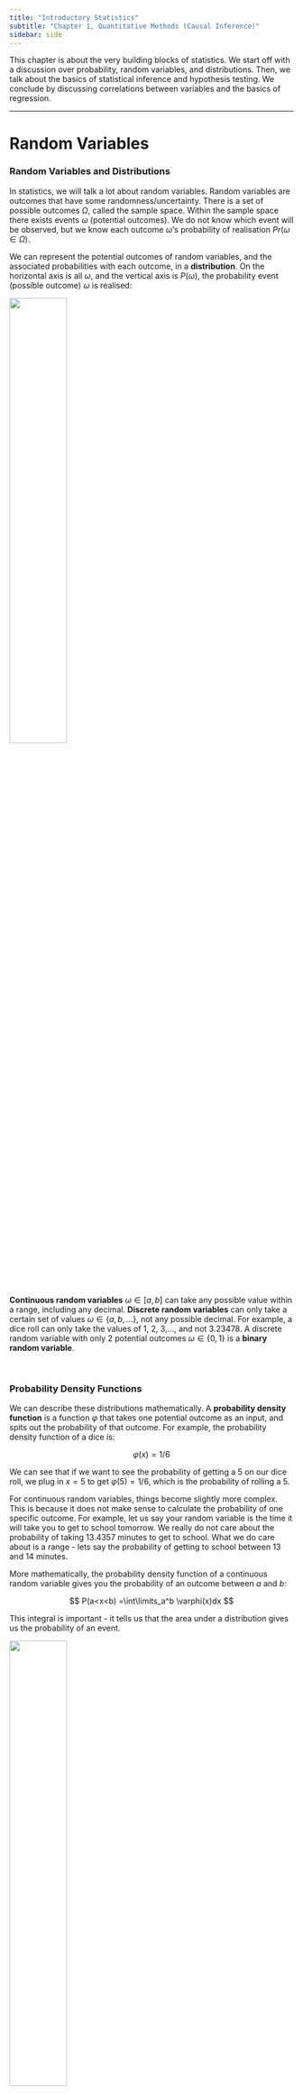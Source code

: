 ```yaml
---
title: "Introductory Statistics"
subtitle: "Chapter 1, Quantitative Methods (Causal Inference)"
sidebar: side
---
```


This chapter is about the very building blocks of statistics. We start off with a discussion over probability, random variables, and distributions. Then, we talk about the basics of statistical inference and hypothesis testing. We conclude by discussing correlations between variables and the basics of regression.

------------------------------------------------------------------------

# **Random Variables**

### Random Variables and Distributions

In statistics, we will talk a lot about random variables. Random variables are outcomes that have some randomness/uncertainty. There is a set of possible outcomes $\Omega$, called the sample space. Within the sample space there exists events $\omega$ (potential outcomes). We do not know which event will be observed, but we know each outcome $\omega$'s probability of realisation $Pr(\omega \in \Omega)$.

We can represent the potential outcomes of random variables, and the associated probabilities with each outcome, in a **distribution**. On the horizontal axis is all $\omega$, and the vertical axis is $P(\omega)$, the probability event (possible outcome) $\omega$ is realised:

![](images/clipboard-713724518.png){fig-align="center" width="45%"}

**Continuous random variables** $\omega \in [a, b]$ can take any possible value within a range, including any decimal. **Discrete random variables** can only take a certain set of values $\omega \in \{a, b, \dots \}$, not any possible decimal. For example, a dice roll can only take the values of 1, 2, 3,..., and not 3.23478. A discrete random variable with only 2 potential outcomes $\omega \in \{0, 1 \}$ is a **binary random variable**.

<br />

### Probability Density Functions {#probability-density-functions}

We can describe these distributions mathematically. A **probability density function** is a function $\varphi$ that takes one potential outcome as an input, and spits out the probability of that outcome. For example, the probability density function of a dice is:

$$
\varphi(x) = 1/6
$$

We can see that if we want to see the probability of getting a 5 on our dice roll, we plug in $x=5$ to get $\varphi(5) = 1/6$, which is the probability of rolling a 5.

For continuous random variables, things become slightly more complex. This is because it does not make sense to calculate the probability of one specific outcome. For example, let us say your random variable is the time it will take you to get to school tomorrow. We really do not care about the probability of taking 13.4357 minutes to get to school. What we do care about is a range - lets say the probability of getting to school between 13 and 14 minutes.

More mathematically, the probability density function of a continuous random variable gives you the probability of an outcome between $a$ and $b$:

$$
P(a<x<b) =\int\limits_a^b \varphi(x)dx
$$

This integral is important - it tells us that the area under a distribution gives us the probability of an event.

![](images/clipboard-1038590923.png){fig-align="center" width="45%"}

::: {.callout-note collapse="true" appearance="simple"}
## Cumulative Density Functions

Cumulative density functions measure the cumulative probability below a certain point.

For example, to get the probability of anything below $a$ occurring as an outcome, our cumulative density function is:

$$
P(x<a) = \int\limits_{-∞}^a \varphi(x)dx
$$

This will be useful in some cases to calculate values for probability density functions.
:::

<br />

### Expectation and Variance

The **expectation**, also called the **mean** or **expected value**, is the "average" outcome value that you would expect to get from the distribution. It is essentially our "best guess" of what the random variable's outcome would be.

Expectation for a discrete random variable $X$ is calculated as a weighted sum of all potential outcomes $x_i$ and their respective probabilities given by the probability density function $p(x_i)$:

$$
E(X) = \mu_X = \sum\limits_{i=1}^n(x_i \times \varphi(x_i))
$$

For a continuous random variable $X$, the idea is the same but with an integral:

$$
E(X) = \mu_X = \int\limits_{-∞}^∞ (x \times \varphi(x))
$$

Expectations have a few unique algebraic properties:

1.  The expectation of a constant is itself: $E(c) = c$.
2.  Expectations can be added: $E(X+Y) = E(X) + E(Y)$.
3.  Expectations multiplied with constants: $E(cX) = c \cdot E(X)$.
4.  Law of iterated expectations: $E(X) = E[E(X|Y)]$.

**Variance** measures the spread of a distribution. It is essentially the average distance of each individual outcome from the expected value $\mu$ of the random variable:

$$
V(X) = \sigma^2= E(x - \mu)^2 = \sum\limits_{i=1}^n \varphi(x_i) \times (x_i - \mu_X)^2
$$

The **standard deviation** is simply the square root of variance.

<br />

### Conditional Distributions {#conditional-distributions}

Let us say we have two random variables $X$ and $Y$, each with their own respective distributions.

Often in statistics, we are interested in how two variables interact with each other. For example, we are interested in how democracy affects economic growth. Or how education affects income.

Conditional distributions are a distribution of one random variable $X$, given we hold another variable $Y$ fixed at some value.

For example, imagine $X$ is income and $Y$ is age. The conditional distribution of $X|Y$ is the distribution of income $X$ at every specific age $Y$. For example, $X|Y = 20$ is the distribution of income $X$ for 20 year olds. $X|Y=60$ would be the distribution of income $X$ for 60 year olds.

Conditional distributions have all the same properties as normal distributions. The most important of these is the **conditional expectation**, which we denotate $E(X|Y)$. In the context of above, $E(X|Y=20)$ would be the **expected** income for a 20 year old.

The reason conditional expectations are so important is because they illustrate how one variable affects another. If we see a pattern in going between $E(X|Y=20)$, $E(X|Y = 21)$, and $E(X|Y = 24)$, we might be tempted to say that increasing age $Y$ has some effect on income $X$.

<br />

<br />

------------------------------------------------------------------------

# **Distributions**

### The Normal Distribution

The **normal distribution** is for continuous random variables, and takes a famous "bell shape" (hence why it is also called the bell curve). Every normal distribution and its [probability density function (PDF)](#probability-density-functions) can be defined by two parameters: the mean and the variance:

$$
\sim \mathcal N(\mu, \sigma^2), \quad P(a<x<b) = \int\limits_a^b \frac{1}{\sqrt{2\pi\sigma^2}}e^{\left( -\frac{(x - \mu)^2}{2 \sigma^2}\right)}dx
$$

Where $\mathcal N$ represents the normal distribution, $\mu$ represents the expected value of the distribution, and $\sigma^2$ represents the variance. The figure below shows how normal distributions change when you alter $\mu$ and $\sigma^2$.

![](images/clipboard-2268260367.png){fig-align="center" width="60%"}

<br />

### Properties of the Normal Distribution {#properties-of-the-normal-distribution}

Normal Distributions have a unique property - within any standard deviations $\sigma$ from the mean, every single normal distribution contains the same amount of area under the curve (which is also the probability):

![](images/clipboard-2691725554.png){fig-align="center" width="80%"}

These properties don't just apply to 1, 2, or 3 standard deviations away from the mean. They apply to any amount of standard deviations (such as 1.23478 standard deviations), and there are online tables/calculators that can derive this. This means that we can find the probability between any two points of a normal distribution, just by knowing the mean $\mu$ and standard deviation $\sigma$.

Another property of the normal distribution is that we can manipulate them as follows:

1.  We can add a constant $c$ to every single outcome/value in a normal distribution. The resulting distribution will still be a normal distribution, just with its mean shifted by $c$. Or in other words: $X \sim \mathcal N(\mu + c, \sigma^2)$.
2.  We can multiply by constant $c$ to every single outcome/value in a normal distribution. The resulting distribution will still be a normal distribution, just with its mean multiplied by $c$, and its standard deviation multipled by $c^2$. Or in other words: $X \sim \mathcal N(c \mu, (c \mu)^2)$.

<br />

### The Standard Normal Distribution {#the-standard-normal-distribution}

The standard normal distribution (often called the $Z$-distribution) is a special version of the normal distribution, with a mean of 0 and a variance of 1:

$$
Z \sim\mathcal N(0, 1), \quad Pr(a<z<b) = \int\limits_a^b \frac{e^{-\frac{z^2}{2}}}{\sqrt{2\pi}}dz = \int\limits_a^b\phi(z)dz
$$

Note: we denote the PDF of the standard normal as $\phi$, and the CDF of the standard normal as $\Phi$.

![](images/img_standard_normal.svg){fig-align="center" width="70%"}

The best part about the standard normal distribution is that we can transform any other normal distribution into a standard normal. Recall the properties of adding and multiplying constants to a normal distribution from above. That means we can apply a transformation to every value/unit in a normal distribution $X$ to get a standard normal distribution $Z$:

$$
Z = \frac{x - \mu}{\sigma} \sim \mathcal N(0,1)
$$

Or in other words, for every value of $x \in X$, subtract the mean, then divide by the standard deviation. If you do this for every value $x \in X$, you will get a standard normal.

<br />

### The T-Distribution

The **T-distribution** looks very similar to that of the normal distribution, with the same bell curve shape. However, the t-distribution's tails are slightly fatter than the normal distribution, and the peak is slightly shorter.

![](images/clipboard-1130923565.png){fig-align="center" width="45%"}

The key difference between the t-distribution and the normal distribution is the parameters. Unlike the normal distribution, which has 2 parameters, the t-distribution has only one parameter: degrees of freedom.

The t-distribution is always centered on 0. Higher degrees of freedom means less thick tails. As degrees of freedom get larger (past 30), it almost perfectly fits a normal distribution.

The importance of the T-distribution is that it is often used for statistical inference when the normal distribution, for whatever reason, cannot be used. This is often because with the normal distribution, we need to know variance $\sigma^2$, but we do not need to know this to use the T-distribution.

<br />

### Bernoulli and Binomial Distribution

A **bernoulli trial** is an experiment that has two possible outcomes: a success $x= 1$ and a failure $x = 0$. We denote the probability of a success as $p$, and the probability of a failure as $q = 1-p$. For example, a coin flip could be seen as a bernoulli trial, with $p = 0.5$.

For example, below is a bernoulli distribution with $p = 0.15$:

![](images/clipboard-2068255268.png){fig-align="center" width="50%"}

The bernoulli distribution is a special case of the **Binomial distribution**, which is basically the question of how many success you will get with $n$ number of trials. When $n=1$ (just one coin flip), we get the bernoulli distribution.

The probability density function of a bernoulli distribution is:

$$
P(x) = \begin{cases}
p \quad \text{if } x = 1 \\
1 - p \quad \text{if } x= 0 
\end{cases}
$$

A bernoulli distribution is often employed in randomisation of treatment during experiments, as we will see later.

<br />

<br />

------------------------------------------------------------------------

# **Estimators and Statistical Inference**

### Estimators and Sampling Distributions

An **estimand** is the true value of some true parameter $\theta$ in the population we are trying to measure.

We often do not have data on the population. We typically have a sample from the population, and use an **estimator** (procedure) to produce a sample **estimate** $\hat\theta$.

-   For example, if we wanted to find the average trust in institutions in the UK, we cannot possibly ask 70 million people. So, instead, we take a sample from the population, and produce a sample estimate.

However, because of [sampling variability]{.underline} (not all random samples will be identical), each sample $n$ will have a different estimate $\hat\theta_n$.

Imagine if we keep taking $N$ number of samples, we will have $N$ number of estimates $\hat\theta_1, \hat\theta_2, \dots, \hat\theta_N$. Thus, any specific estimate $\theta_n$ from sample $n$ can be thought of as a random draw from the **sampling distribution** $\hat\theta_1, \hat\theta_2, \dots, \hat\theta_N$.

::: {.callout-note collapse="true" appearance="simple"}
## Example of a Sampling Distribution

Let us say we want to find the mean salary of all individuals in the UK. The true value of the mean salary for every individual is $\theta$.

However, asking all 60 million people is nearly impossible. So, we take a randomly sample of 1000 individuals, and then find the sample mean. Our estimator is thus the sample mean estimator.

Our first sample of 1000 individuals yields an estimate $\hat\theta_1$. If we take another sample, we will get slightly different people in this sample, and get another estimate $\hat\theta_2$. We keep taking samples, and get more and more estimates $\hat\theta_3, \hat\theta_4, \dots, \hat\theta_n$.

We plot all of these samples into a distribution as follows:

![](images/clipboard-2444367374.png){fig-align="center" width="45%"}

This indicates the potential estimates we can get. If we were to conduct only one sample, we would essentially be selecting a random $\hat\theta_i$ value from this distribution.

The sampling distribution of an estimator is the key property of estimators. The two parameters of interest from this sampling distribution are its **expectation** and **variance**.
:::

We can describe sampling distributions with their expectation and variance.

<br />

### Finite Sample Properties of Estimators

An estimator of a parameter is **unbiased**, if its estimates $\hat\theta_n$ have an expectation equal to the true population value of the parameter: $E(\hat\theta_n) = \theta$. Or in other words, if we repeatedly sample and use the estimator, on average, the estimates will be equal to the true population value (the sampling distribution will have an expectation of the true population value).

We want an unbiased estimator, because if $E(\hat\theta_n) = \theta$, that means our "best guess" of the estimator value is the true parameter value $\theta$. That means any one estimate $\hat\theta_n$ is on average, correct.

Unbiasedness is not the only desirable property of estimators - we also care about the variance. After all, if we have two unbiased estimators, the one with less variance will be on average, closer to the true population value, for any one estimate $\hat\theta$.

::: {.callout-note collapse="true" appearance="simple"}
## Example of the Importance of Variance

For example, let us say the true population parameter is $\theta = 0$. We will have two estimators: estimator $A$ and estimator $B$:

-   Estimator $A$, after two samples (for simplicity), produces estimates -1 and 1.
-   Estimator $B$, after two samples, produces estimates -100 and 100.

Both estimators are unbiased $E(\hat\theta_n) = 0$. However, clearly, estimator $A$ is, on average, closer to $\theta =0$ than estimator $B$. This is because while both estimators are unbiased, estimator $A$ has a smaller **variance** than estimator $B$ - that is on average, estimator $A$'s estimators are more closely "packed around" the expectation of the estimator.
:::

The **variance** of an estimator (and variance of the sampling distribution) can be quantified as:

$$
V(\hat\theta_n) = E[(\hat\theta_n - E(\hat\theta_n))^2]
$$

An **efficient** estimator is one that, on average, has the closest estimated value $\hat\theta_n$ to the true population parameter. If two estimators are both unbiased, the one with lower variance is more efficient. Efficiency can be quantified as the estimator with the lowest **mean squared error**:

$$
MSE(\hat\theta_n) = E[(\hat\theta_n - \theta)^2] =V(\hat\theta_n) + Bias(\hat\theta_n)^2
$$

We generally want an efficient estimator, since gives us the closest guess to the true population parameter $\theta$.

::: {.callout-note collapse="true" appearance="simple"}
## Efficient but Biased

Interestingly, it is possible for a biased estimator to be more efficient than an unbiased estimator.

This is particularly the case when the biased estimator has a slight bias but small variance, while the unbiased estimator has a giant variance. In this case, the biased estimator is producing estimates $\hat\theta$ that on average, are closer to the true population parameter $\theta$.
:::

<br />

### Asymptotic Properties of Estimators

Asymptotic properties are properties of estimators as the sample size $n$ approaches infinity.

An estimator is **asymptotically consistent**, if as we increase sample size towards infinity, the estimate will become more and more concentrated around the true population value $\theta$. At $n = ∞$, our sampling distribution collapses to just one value, the true population value $\theta$. Mathematically:

$$
P(|\hat\theta_n - \theta|> \varepsilon) \rightarrow 0, \text { as } n \rightarrow ∞
$$

That means with a consistent estimator, increasing the sample size will get us more and more accurate results.

::: {.callout-note collapse="true" appearance="simple"}
## Biased but Consistent

An estimator can be both biased, but consistent. In smaller sample sizes, the estimator might not be on average correct, but over a large enough sample size, it will become "unbiased".

For example, in the figure below, we can see that this estimator is biased at small values of $n$, but as $n$ increases, it becomes more consistent, collapsing its distribution around the true $\theta$.

![](images/clipboard-1215503621.png){fig-align="center" width="55%"}
:::

::: {.callout-note collapse="true" appearance="simple"}
## Law of Large Numbers and Consistency

The law of large numbers states that the sample average of a random sample, is a consistent estimator of the population mean.

For example, let us say we have a random variable $x$. We take a random sample of $n$ units, so our sample is $(x_1, \dots, x_n)$.

-   Let us define $\bar x_n$ as our sample average.
-   Let us define $\mu$ as the true population mean of variable $x$.

The law of large numbers states that:

$$
plim( \bar x_n) = \mu
$$

-   Where $plim$ states that as $n$ approaches infinity, the probability distribution of $\bar x_n$ collapses around $\mu$.

Why is this the case? This sample mean estimator is calculated simply through the formula for mean:

$$
\bar x_n = \frac{1}{n}\sum\limits_{i=1}^n x_i
$$

Let us define the variance of our sample of $x_1, \dots, x_n$ as $Var(x_i) = \sigma^2$. We can now find the variance of our sampling distribution of estimator $\bar x_n$:

$$
\begin{split}
Var(\bar x_n) & = Var\left( \frac{1}{n}\sum\limits_{i=1}^n x_i \right) \\
& = \frac{1}{n^2} Var \left(\sum\limits_{i=1}^n x_i\right) \\
& = \frac{1}{n^2} \sum\limits_{i=1}^n Var(x_i) \\
& = \frac{1}{n^2} \sigma^2 \\
& = \frac{\sigma^2}{n}
\end{split}
$$

And as sample size $n$ increases to infinity, we get:

$$
\lim\limits_{n \rightarrow ∞} Var(\bar x_n) = \lim\limits_{n \rightarrow ∞} \frac{\sigma^2}{n} = 0
$$

Thus, the variance of our estimator $\bar x_n$ shrinks to zero, so as sample size increases to infinity $n$, the sampling distribution of estimator $\bar x_n$ collapses around the true population mean.
:::

Another asymptotic property of estimators, as sample size $n$ approaches infinity, is that the sampling distribution approaches a normal distribution. The **central limit theorem** establishes asymptotic normality of estimators. Let us say we have $N$ number of random variables $\hat\theta_1, \dots, \hat\theta_N$ (estimates are realisations of random variables). The central limit theorem states that:

$$
P(w_n < w) \rightarrow \Phi(w) \quad \text{as } n \rightarrow ∞
$$

-   Where $w_n$ is a transformed version of the random variable $\hat\theta_n$, defined as $w_n = \frac{\bar\theta_n - \mu}{\sigma / \sqrt{n}}$.
-   Where $P(w_n < w)$ is the cumulative density function of the random variable $w_n$.
-   Where $\Phi(w)$ is the cumulative density function (cdf) of the standard normal distribution $\mathcal N(0, 1)$.

The importance of CLM comes from the fact that as we increase sample size, our sampling distribution becomes more and more normally distributed. Recall that we know that the normal distribution has unique [properties of distribution](#properties-of-the-normal-distribution) that allow us to calculate the probability between standard deviations (and any point). Since CLM says that our sampling distribution is normally distributed, we can apply the same properties to learn about the probabilities of getting a certain sample estimates $\hat\theta_n$.

<br />

### Intuition of Hypothesis Testing

We have status-quo theory, called the **null hypothesis** $H_0$. A status quo theory is the generally accepted value of the true population parameter $\theta$ in our field. However, you might want to prove this status-quo theory wrong, and have an **alternative hypothesis** $H_1$. You need some way to prove that the status-quo null hypothesis is wrong.

::: {.callout-note collapse="true" appearance="simple"}
## Example of Hypotheses

Let us say we are interested in measuring the relationship between democracy and economic growth.

The status-quo theory is that there is no relationship - since we need to prove there is a relationship. Thus, our null hypothesis is $H_0 : \theta = 0$ (0 representing 0 relationship).

Our alternative hypothesis might be $H_1: \theta ≠ 0$ - i.e. there is a relationship between democracy and economic growth.

To prove our alternative hypothesis, we need to disprove the null hypothesis.
:::

We cannot know if the null hypothesis is wrong. However, we can calculate the probability of getting a certain sample estimate $\hat\theta_n$ assuming the null hypothesis is true. If we assume an unbiased estimator, that means our hypothetical sampling distribution should have an expected value of our null hypothesis: $E(\hat\theta_n) = H_0$.

Then, we can gather a sample, and calculate some sample estimate $\hat\theta$. Using some math (we will see this later with regression), we can also estimate the variance of the sampling distribution.

Thus, we now know the expectation of the sampling distribution $E(\hat\theta_n) = H_0$ and the variance. We also know that the sampling distribution is normally distributed by the central limit theorem. Thus, using the properties of the normal distribution, we can calculate the probability of getting our sample estimate $\hat\theta$ or an estimate even further from the $H_0$ than our $\hat\theta$.

![](images/clipboard-1533818238.png){fig-align="center" width="45%"}

For example, above, our sample estimate $\hat\theta = -2.228$, and our null hypothesis is $\theta = 0$. The yellow parts highlighted are the probability of getting an sample estimate $\hat\theta_n$ as extreme or more extreme than our $\hat\theta = -2.228$.

If this probability of getting our estimate $\hat\theta$ or more extreme is very small (less than 5% typically), we can believe either one of two things:

1.  We got extremely lucky (less than 5% chance) and got a estimate very far from the null hypothesis.
2.  Or, we [**typically**]{.underline} believe that we were not actually lucky, but instead, the null hypothesis value of $\theta$ is incorrect.

Thus, conclusion 2 essentially means we reject the null hypothesis, and conclude our alternative hypothesis.

<br />

### Mechanics of Hypothesis Testing

To start a hypothesis test, you will need to define a status-quo null hypothesis $H_0$ and an alternative hypothesis $H_1$.

Then, you should take a sample from the population, and compute a sample estimate $\hat\theta$ with your estimator. You can then derive a **standard error** (square root of the variance of the sampling distribution). This standard error formula will differ depending on the statistical model, and we will introduce several of these for regression.

Then, you can compute a test statistic. The name of the test-statistic will differ based on the statistical model, but the formula is always the same:

$$
\text{test statistic} = \frac{\hat\theta - H_0}{\text{standard error of } \hat\theta}
$$

This formula might look familiar - we are essentially turning our normal distribution of the estimator into the [standard normal distribution](#the-standard-normal-distribution). The test statistic is essentially measuring how many standard deviations away from the null hypothesis our sample estimate $\hat\theta$ is.

![](images/img_standard_normal.svg){fig-align="center" width="50%"}

Now, go onto the x-axis of our standard normal distribution, and start at the mean (at 0). Now, move in both directions by the distance specified by the test statistic. Mark these two points on either side of the mean. Highlight the are under the sampling distribution beyond these points. The figure below shows a test statistic of 2.228:

![](images/clipboard-1533818238.png){fig-align="center" width="35%"}

The highlighted area is the probability (**p-value**) of getting a sample estimate $\hat\theta$ equal or more extreme than the one we got, assuming the null hypothesis is true. If the p-value is below 0.05 (5%), we have sufficient evidence to reject the null hypothesis. If the p-value is above 0.05 (5%), we cannot reject the null hypothesis.

::: {.callout-note collapse="true" appearance="simple"}
## Note on Distributions

Here, we have stated you use the standard normal distribution.

However, with different tests, you might actually use some different distribution. Most often, you will use the t-distribution.

The reason we use the t-distribution is because we often cannot actually calculate the variance of our sampling distribution. Instead, we estimate it with some uncertainty, so the t-distribution accounts for this uncertainty.
:::

<br />

### Confidence Intervals

Sometimes, we are not just interested in proving a null hypothesis wrong. We often are interested in the actual parameter value of $\theta$. As we know already, there is variation in our estimates $\hat\theta_n$ between samples.

Thus to account for this uncertainty, we want to create some range around our sample estimate $\hat\theta$ that is likely to contain the true value of $\theta$. This is called a **confidence interval**.

According the the central limit theorem, we know that any sample estimate $\hat\theta_n$ is 95% likely to be within 2 standard deviations of the true population value $\theta$.

Thus, we can construct an interval of 2 standard errors (square deviations) on both sides of our sample estimate $\hat\theta_n$. This means that 95% of the time, our interval will include the true population value of $\theta$. Thus, our 95% confidence interval is:

$$
(\hat\theta - 1.96se(\hat\theta), \ \ \hat\theta+1.96se(\hat\theta)
$$

-   Why 1.96? Because exactly 95% of a normal distribution is within 1.96 standard deviations of the mean.

This interval means that under repeated sampling and estimating $\hat\theta_n$, 95% of the confidence intervals we construct will include the true population $\theta$ value.

<br />

### Nonparametric Bootstrap

Most traditional statistical tests rely on asymptotic normality established by the central limit theorem. However, asymptotic normality can only be satisfied if we have a large enough sample size. When we are dealing with small samples, we cannot invoke central limit theorem.

Nonparametric Bootstrap, instead of assuming some sampling distribution, is a method to simulate the sampling distribution. This is done by re-sampling from the sample with replacement. The procedure is as follows:

1.  You take the sample you observe (with sample size $n$), and randomly re-sample $n$ observations from that sample with replacement (so allowing observations to repeat in our re-sample).
2.  Continue to do this over and over again to get $B$ number of re-samples.
3.  For each re-sample $b$, you should calculate the $\widehat{\theta_b}$. Plot all of the sample $\widehat{\theta_b}$ in a distribution.

You can also estimate the standard error of $\hat\theta$ using the standard deviation of the distribution. However, do not use these standard errors for confidence intervals or tests unless you are confident the sampling distribution is approximately normal.

Nonparametric Bootstrap is also used in some more complex estimators where it is very difficult to calculate or estimate the standard errors.

<br />

<br />

------------------------------------------------------------------------

# **Correlations Between Variables**

### Correlated Variables

In political science and most social sciences, our primary concern is relationships between variables. How does education correlate with voter turnout? Are less educated citizens more anti-immigrant? How do inflation levels correlate with incumbent popularity?

We describe a relationship between two variables $X$ and $Y$ as a correlation.

-   If we are more likely to observe higher values of $Y$ when we also observe higher values of $X$, that means we have a positive correlation.
-   If we are more likely to observe lower values of $Y$ when we also observe higher values of $X$, that means we have a negative correlation.
-   If the value of $Y$ does not change no matter the value of $X$, then the two variables are uncorrelated.

[Important Note: correlation is **not** causation!]{.underline}

We can view correlations between variables graphically:

![](images/clipboard-3489268418.png){fig-align="center" width="60%"}

### Quantifying Correlations

Let us say we have some data with $n$ number of observations. Each observation $i$ has values $(X_i, Y_i)$. There are two primary ways to quantify correlations between variables. The first is called **covariance**:

$$
\begin{align}
Cov(X,Y) & = E((X_i - \bar X)(Y_i - \bar Y) \\
& = \frac{1}{n}\sum\limits_{i=1}^n\left[(X_i - \bar X)(Y_i - \bar Y) \right]
\end{align}
$$

-   Where $(X_i, Y_i)$ is one data point for an observation $i$.
-   Where $\bar X$ and $\bar Y$ are the average $X$ and $Y$ values in the data.

If covariance is negative, that means we have a negative correlation. If covariance is positive, we have a positive correlation. If covariance is 0, we have no correlation.

However, we cannot interpret the actual number of covariance, only the sign. This is because covariance is sensitive to measurement scale: if we change something measured in feet to inches, covariance increases.

Obviously, we do not want a measure that is affected by measurement scale. We want some measure of correlation that can be compared across different scales. This is where the **correlation coefficient** comes in:

$$
Corr(X,Y) = r = \frac{Cov(X, Y)}{\sqrt{V(X) V(Y)}}
$$

Essentially, we are "normalising" the covariance metric by dividing by the variances, which gets rid of the impact of scale.

Correlation coefficients are always between -1 and 1. Values closer to -1 and 1 are stronger correlations, and values closer to 0 are weaker correlations.

![](images/clipboard-3774741322.png){fig-align="center" width="80%"}

We can see here that stronger correlations have points that fit closer to a straight line.

<br />

### Best-Fit Lines and Magnitude

Correlation coefficients have a huge weakness: they measure the "strength" of correlation, but not the magnitude.

![](images/clipboard-1623227249.png){fig-align="center" width="50%"}

We can see above that these two relationships have the same strength of correlation. However, the slope of the left graph is much higher. Why is the slope important? Well, the slope is essentially how much $Y$ changes when $X$ increases by 1. It is the **magnitude** of our relationship.

Thus, we might wish to instead look at relationships with a best-fit straight line. Take this figure below:

![](images/clipboard-3708176954.png){fig-align="center" width="45%"}

We can express this line mathematically as $y = mx + b$, where $m$ is the slope - the amount $y$ change for every one unit increase in $x$. Thus, the slope $m$ is a measurement of the magnitude of correlation between $x$ and $y$.

<br />

### Simple Linear Regression

Simple Linear Regression is a mathematical model of a best fit line. It takes the following form:

$$
Y_i = \beta_0 + \beta_1X_i + u_i
$$

Where $(X_i , Y_i)$ are the values of one observation $i$. Where $\beta_1$ is the slope - the measurement of the relationship between $x$ and $y$. Where $\beta_0$ is the intercept (y-intercept), and $u$ is the error term: the vertical distance between the actual points and the best-fit line.

We have some special terminology for the parts of the simple linear regression. The **independent variable**, also called the explanatory variable or the regressor, is labelled $x$. This is the variable multiplied to the slope parameter $\beta_1$. The **dependent variable**, also called the response or outcome variable, is labelled $y$.

We can also write regression as the [conditional expectation](#conditional-distributions) of the conditional distribution of $Y|X$:

$$
E(Y_i|X_i) = \beta_0 + \beta_1 X_i
$$

Throughout this chapter, we have talked about statistical inference and estimators. This is no different in linear regression. The above equation is what we call our population model (also called the data generating process):

$$
Y_i = \beta_0 + \beta_1X_i + u_i
$$

However, once again, we cannot know the true population values of our intercept and slope. So, we will have a sample model of the following:

$$
Y_i = \widehat{\beta_0} + \widehat{\beta_1}X_i + \widehat{u_i}
$$

We will discuss the details of this estimation process of $\widehat{\beta_0}, \widehat{\beta_1}, \widehat{u_i}$ in the next chapter, and how we can conduct statistical inference and tests. The points on our predicted best-fit line (so excluding error $\widehat{u_i}$) are called our **fitted values**:

$$
\widehat{Y_i} = \widehat{\beta_0} + \widehat{\beta_1}X_i
$$

The simple linear regression model is very simple. In the real world, rarely does only one thing cause another. For example, changes in income could be caused by age, but also education. Instead of just one explanatory variable $x$, we can create regression models with multiple explanatory variables $x_1, x_2, \dots, x_k$. This is the multiple linear regression that we will introduce in the next chapter.
